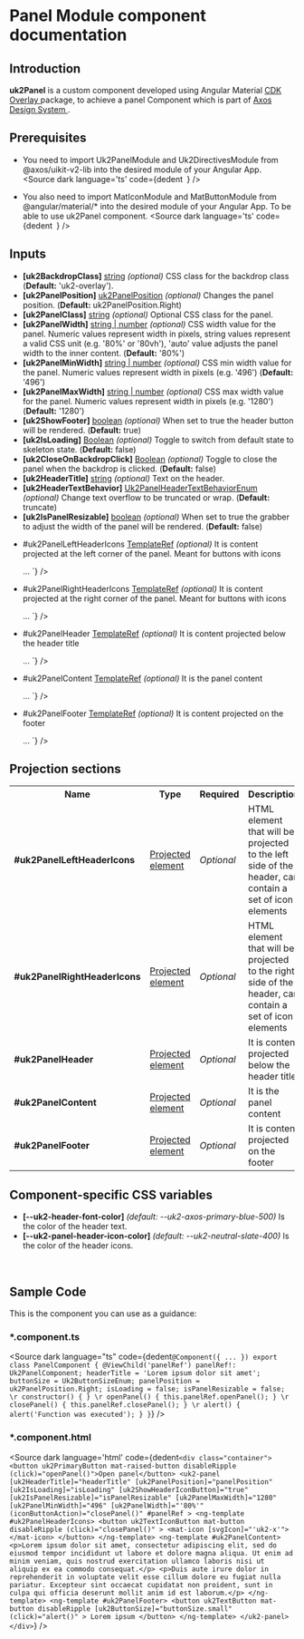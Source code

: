 
# Panel Module component documentation

## Introduction

<p>
  <strong>uk2Panel</strong> is a custom component developed using Angular Material <a href="https://v15.material.angular.io/cdk/overlay/overview" target="_blank">
    CDK Overlay
  </a> package, to achieve a panel Component which is part of <a
    href="https://www.figma.com/design/hpH5aw4XwrvayJMkWpPDPp/%F0%9F%91%B7%E2%80%8D%E2%99%82%EF%B8%8F---framework-core---responsive-web-component-library?node-id=3090-14392&node-type=canvas&t=UPK3ADH1PNRZg3vL-0"
    target="_blank">
    Axos Design System
  </a>.
</p>

## Prerequisites

- You need to import Uk2PanelModule and Uk2DirectivesModule from @axos/uikit-v2-lib into the desired module of your Angular App.
  <Source
    dark
    language='ts'
    code={dedent`
  `}
  />

- You also need to import MatIconModule and MatButtonModule from @angular/material/\* into the desired module of your Angular App. To be able to use uk2Panel component.
  <Source
    dark
    language='ts'
    code={dedent`
  `}
  />

## Inputs
<ul>
  <li><strong>[uk2BackdropClass]</strong> <u>string</u> <i>(optional)</i> CSS class for the backdrop class (<strong>Default:</strong> 'uk2-overlay').</li>
  <li><strong>[uk2PanelPosition]</strong> <u>uk2PanelPosition</u> <i><i>(optional)</i></i> Changes the panel position. (<strong>Default:</strong> uk2PanelPosition.Right)</li>
  <li><strong>[uk2PanelClass]</strong> <u>string</u> <i><i>(optional)</i></i> Optional CSS class for the panel.</li>
  <li><strong>[uk2PanelWidth]</strong> <u>string | number</u> <i><i>(optional)</i></i> CSS width value for the panel. Numeric values represent width in pixels, string values represent a valid CSS unit (e.g. '80%' or '80vh'), 'auto' value adjusts the panel width to the inner content. (<strong>Default:</strong> '80%')</li>
  <li><strong>[uk2PanelMinWidth]</strong> <u>string | number</u> <i><i>(optional)</i></i> CSS min width value for the panel. Numeric values represent width in pixels (e.g. '496') (<strong>Default:</strong> '496')</li>
  <li><strong>[uk2PanelMaxWidth]</strong> <u>string | number</u> <i><i>(optional)</i></i> CSS max width value for the panel. Numeric values represent width in pixels (e.g. '1280') (<strong>Default:</strong> '1280')</li>
  <li><strong>[uk2ShowFooter]</strong> <u>boolean</u> <i><i>(optional)</i></i> When set to true the header button will be rendered. (<strong>Default:</strong> true)</li>
  <li><strong>[uk2IsLoading]</strong> <u>Boolean</u> <i><i>(optional)</i></i> Toggle to switch from default state to skeleton state. (<strong>Default:</strong> false)</li>
  <li><strong>[uk2CloseOnBackdropClick]</strong> <u>Boolean</u> <i><i>(optional)</i></i> Toggle to close the panel when the backdrop is clicked. (<strong>Default:</strong> false)</li>
  <li><strong>[uk2HeaderTitle]</strong> <u>string</u> <i><i>(optional)</i></i> Text on the header.</li>
  <li><strong>[uk2HeaderTextBehavior]</strong> <u>Uk2PanelHeaderTextBehaviorEnum</u> <i>(optional)</i> Change text overflow to be truncated or wrap. (<strong>Default:</strong> truncate)</li>
  <li><strong>[uk2IsPanelResizable]</strong> <u>boolean</u> <i><i>(optional)</i></i> When set to true the grabber to adjust the width of the panel will be rendered. (<strong>Default:</strong> false)</li>
  <li>
    <p>
      #uk2PanelLeftHeaderIcons <u>TemplateRef</u> <i>(optional)</i> It is content projected at the left corner of the panel. Meant for buttons with icons
    </p>
    <Source
      dark
      language="html"
      code={dedent`
        <uk2-panel>
          <ng-template #uk2PanelLeftHeaderIcons>
            ...
          </ng-template>
        </uk2-panel>
      `}
    />
  </li>
  <li>
    <p>
      #uk2PanelRightHeaderIcons <u>TemplateRef</u> <i>(optional)</i> It is content projected at the right corner of the panel. Meant for buttons with icons
    </p>
    <Source
      dark
      language="html"
      code={dedent`
        <uk2-panel>
          <ng-template #uk2PanelRightHeaderIcons>
            ...
          </ng-template>
        </uk2-panel>
      `}
    />
  </li>
  <li>
    <p>
      #uk2PanelHeader <u>TemplateRef</u> <i>(optional)</i> It is content projected below the header title
    </p>
    <Source
      dark
      language="html"
      code={dedent`
        <uk2-panel>
          <ng-template #uk2PanelHeader>
            ...
          </ng-template>
        </uk2-panel>
      `}
    />
  </li>
  <li>
    <p>
      #uk2PanelContent <u>TemplateRef</u> <i>(optional)</i> It is the panel content
    </p>
    <Source
      dark
      language="html"
      code={dedent`
        <uk2-panel>
          <ng-template #uk2PanelContent>
            ...
          </ng-template>
        </uk2-panel>
      `}
    />
  </li>
  <li>
    <p>
      #uk2PanelFooter <u>TemplateRef</u> <i>(optional)</i> It is content projected on the footer
    </p>
    <Source
      dark
      language="html"
      code={dedent`
        <uk2-panel>
          <ng-template #uk2PanelFooter>
            ...
          </ng-template>
        </uk2-panel>
      `}
    />
  </li>
</ul>

## Projection sections

<table>
  <tr>
    <th>Name</th>
    <th>Type</th>
    <th>Required</th>
    <th>Description</th>
  </tr>
  <tr>
    <td><b>#uk2PanelLeftHeaderIcons</b></td>
    <td><u>Projected element</u></td>
    <td><i>Optional</i></td>
    <td>HTML element that will be projected to the left side of the header, can contain a set of icon elements</td>
  </tr>
  <tr>
    <td><b>#uk2PanelRightHeaderIcons</b></td>
    <td><u>Projected element</u></td>
    <td><i>Optional</i></td>
    <td>HTML element that will be projected to the right side of the header, can contain a set of icon elements</td>
  </tr>
  <tr>
    <td><b>#uk2PanelHeader</b></td>
    <td><u>Projected element</u></td>
    <td><i>Optional</i></td>
    <td>It is content projected below the header title</td>
  </tr>
  <tr>
    <td><b>#uk2PanelContent</b></td>
    <td><u>Projected element</u></td>
    <td><i>Optional</i></td>
    <td>It is the panel content</td>
  </tr>
  <tr>
    <td><b>#uk2PanelFooter</b></td>
    <td><u>Projected element</u></td>
    <td><i>Optional</i></td>
    <td>It is content projected on the footer</td>
  </tr>
</table>

## Component-specific CSS variables

<ul>
  <li><strong>[--uk2-header-font-color]</strong> <i>(default: --uk2-axos-primary-blue-500)</i> Is the color of the header text.</li>
  <li><strong>[--uk2-panel-header-icon-color]</strong> <i>(default: --uk2-neutral-slate-400)</i> Is the color of the header icons.</li>
</ul>
<br/>

## Sample Code
This is the component you can use as a guidance:

### *.component.ts
<Source
  dark
  language="ts"
  code={dedent`
    @Component({
      ...
    })
    export class PanelComponent {
      @ViewChild('panelRef') panelRef!: Uk2PanelComponent;
      headerTitle = 'Lorem ipsum dolor sit amet';
      buttonSize = Uk2ButtonSizeEnum;
      panelPosition = uk2PanelPosition.Right;
      isLoading = false;
      isPanelResizable = false;
      \r
      constructor() {
      }
      \r
      openPanel() {
        this.panelRef.openPanel();
      }
      \r
      closePanel() {
        this.panelRef.closePanel();
      }
      \r
      alert() {
        alert('Function was executed');
      }
    }
  `}
/>

### *.component.html

<Source
  dark
  language='html'
  code={dedent`
    <div class="container">
      <button uk2PrimaryButton mat-raised-button disableRipple (click)="openPanel()">Open panel</button>
      <uk2-panel
        [uk2HeaderTitle]="headerTitle"
        [uk2PanelPosition]="panelPosition"
        [uk2IsLoading]="isLoading"
        [uk2ShowHeaderIconButton]="true"
        [uk2IsPanelResizable]="isPanelResizable"
        [uk2PanelMaxWidth]="1280"
        [uk2PanelMinWidth]="496"
        [uk2PanelWidth]="'80%'"
        (iconButtonAction)="closePanel()"
        #panelRef
      >
        <ng-template #uk2PanelHeaderIcons>
          <button
            uk2TextIconButton
            mat-button
            disableRipple
            (click)="closePanel()"
          >
            <mat-icon [svgIcon]="'uk2-x'"></mat-icon>
          </button>
        </ng-template>
        <ng-template #uk2PanelContent>
          <p>Lorem ipsum dolor sit amet, consectetur adipiscing elit, sed do eiusmod tempor incididunt ut labore et dolore magna aliqua. Ut enim ad minim veniam, quis nostrud exercitation ullamco laboris nisi ut aliquip ex ea commodo consequat.</p>
          <p>Duis aute irure dolor in reprehenderit in voluptate velit esse cillum dolore eu fugiat nulla pariatur. Excepteur sint occaecat cupidatat non proident, sunt in culpa qui officia deserunt mollit anim id est laborum.</p>
        </ng-template>
        <ng-template #uk2PanelFooter>
          <button
            uk2TextButton
            mat-button
            disableRipple
            [uk2ButtonSize]="buttonSize.small"
            (click)="alert()"
          >
            Lorem ipsum
          </button>
        </ng-template>
      </uk2-panel>
    </div>
  `}
/>
